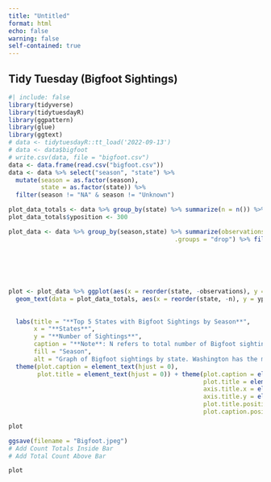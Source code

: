 ```yaml
---
title: "Untitled"
format: html
echo: false
warning: false
self-contained: true
---
```


## Tidy Tuesday (Bigfoot Sightings)

```r
#| include: false
library(tidyverse)
library(tidytuesdayR)
library(ggpattern)
library(glue)
library(ggtext)
# data <- tidytuesdayR::tt_load('2022-09-13')
# data <- data$bigfoot
# write.csv(data, file = "bigfoot.csv")
data <- data.frame(read.csv("bigfoot.csv"))
data <- data %>% select("season", "state") %>% 
  mutate(season = as.factor(season),
         state = as.factor(state)) %>% 
  filter(season != "NA" & season != "Unknown")

plot_data_totals <- data %>% group_by(state) %>% summarize(n = n()) %>% arrange(desc(n)) %>% head(5)
plot_data_totals$yposition <- 300

plot_data <- data %>% group_by(season,state) %>% summarize(observations = n(),
                                              .groups = "drop") %>% filter(state == "Washington" |
                                                                             state == "California" |
                                                                             state == "Ohio" |
                                                                             state == "Florida" |
                                                                             state == "Oregon"
                                                                             )

plot <- plot_data %>% ggplot(aes(x = reorder(state, -observations), y = observations, fill = season)) + geom_col(position = "dodge", color = "black") + scale_fill_manual(values = c("orange","#3D847D","yellow","white")) + geom_text(aes(x = reorder(state, -observations), y = observations + 10, label = glue("{observations}")), position = position_dodge2(width = .9), size = 3.5) + 
  geom_text(data = plot_data_totals, aes(x = reorder(state, -n), y = yposition - 30, label = glue("N = {n}")), inherit.aes = FALSE) + theme_bw() + theme(panel.grid.major.x = element_blank(),
                                                                                                                                                         panel.grid.minor.y = element_blank(),
                                                                                                                                                         panel.grid.major.y = element_blank()) + 
  labs(title = "**Top 5 States with Bigfoot Sightings by Season**",
       x = "**States**",
       y = "**Number of Sightings**",
       caption = "**Note**: N refers to total number of Bigfoot sightings across seasons",
       fill = "Season",
       alt = "Graph of Bigfoot sightings by state. Washington has the most sightings") +
  theme(plot.caption = element_text(hjust = 0),
        plot.title = element_text(hjust = 0)) + theme(plot.caption = element_markdown(),
                                                      plot.title = element_markdown(),
                                                      axis.title.x = element_markdown(),
                                                      axis.title.y = element_markdown(),
                                                      plot.title.position = "plot",
                                                      plot.caption.position = "plot")

plot

ggsave(filename = "Bigfoot.jpeg")
# Add Count Totals Inside Bar
# Add Total Count Above Bar

```

```r
plot
```


